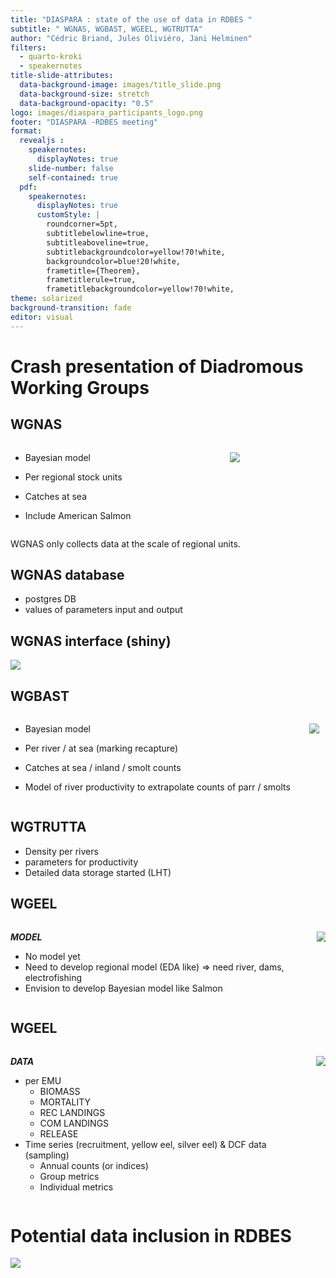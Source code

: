 ```yaml
---
title: "DIASPARA : state of the use of data in RDBES "
subtitle: " WGNAS, WGBAST, WGEEL, WGTRUTTA"
author: "Cédric Briand, Jules Oliviéro, Jani Helminen"
filters:
  - quarto-kroki
  - speakernotes
title-slide-attributes:
  data-background-image: images/title_slide.png
  data-background-size: stretch
  data-background-opacity: "0.5"
logo: images/diaspara_participants_logo.png
footer: "DIASPARA -RDBES meeting"
format: 
  revealjs :
    speakernotes:
      displayNotes: true
    slide-number: false  
    self-contained: true
  pdf:
    speakernotes:
      displayNotes: true
      customStyle: |
        roundcorner=5pt,
        subtitlebelowline=true,
        subtitleaboveline=true,
        subtitlebackgroundcolor=yellow!70!white,
        backgroundcolor=blue!20!white,
        frametitle={Theorem},
        frametitlerule=true,
        frametitlebackgroundcolor=yellow!70!white,
theme: solarized
background-transition: fade
editor: visual
---
```

# Crash presentation of Diadromous Working Groups

## WGNAS

:::::: columns
:::: column
::: incremental
-   Bayesian model

-   Per regional stock units

-   Catches at sea

-   Include American Salmon
:::
::::

::: column
![](images/phylogeographic_structuring_salmon.png){fig-align="center"}
:::
::::::

::: notes
WGNAS only collects data at the scale of regional units.
:::

::: footer
:::
## WGNAS database

* postgres DB
* values of parameters input and output

## WGNAS interface (shiny)

![](images/wgnas_shiny.png){fig-align="center"}

## WGBAST

:::::: columns
:::: column
::: incremental
-   Bayesian model

-   Per river / at sea (marking recapture)

-   Catches at sea / inland / smolt counts

-   Model of river productivity to extrapolate counts of parr / smolts
:::
::::

::: column
![](images/assessment_units_wgbast.jpg){fig-align="center"}
:::
::::::

## WGTRUTTA


::: incremental
* Density per rivers
* parameters for productivity
* Detailed data storage started (LHT)
:::



## WGEEL 

:::::: columns
::::: column

***MODEL***

::: incremental
* No model yet
* Need to develop regional model (EDA like) => need river, dams, electrofishing
* Envision to develop Bayesian model like Salmon
:::
:::::

::::: column
![](images/EMUS.png){fig-align="center"}
:::::
::::::

## WGEEL{.scrollable} 

:::::: columns
::::: column

***DATA***

::: incremental
* per EMU
  * BIOMASS
  * MORTALITY
  * REC LANDINGS
  * COM LANDINGS
  * RELEASE
* Time series (recruitment, yellow eel, silver eel) & DCF data (sampling)
  * Annual counts (or indices)
  * Group metrics
  * Individual metrics
:::
:::::

::::: column
![](images/EMUS.png){fig-align="center"}
:::::
::::::



# Potential data inclusion in RDBES

![](images/data_RDBES.png){fig-align="center"} 

